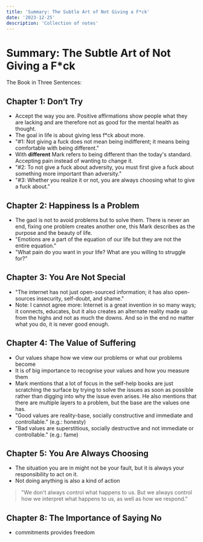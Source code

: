 ```yaml
---
title: 'Summary: The Subtle Art of Not Giving a F*ck'
date: '2023-12-25'
description: 'Collection of notes'
---
```


# Summary: The Subtle Art of Not Giving a F*ck

The Book in Three Sentences: 

## Chapter 1: Don‘t Try
- Accept the way you are. Positive affirmations show people what they are lacking and are therefore not as good for the mental health as thought.
- The goal in life is about giving less f*ck about more. 
- "#1: Not giving a fuck does not mean being indifferent; it means being comfortable with being different." 
- With **different** Mark refers to being different than the today's standard. Accepting pain instead of wanting to change it.
- "#2: To not give a fuck about adversity, you must first give a fuck about something more important than adversity."
- "#3: Whether you realize it or not, you are always choosing what to give a fuck about."

## Chapter 2: Happiness Is a Problem
- The gaol is not to avoid problems but to solve them. There is never an end, fixing one problem creates another one, this Mark describes as the purpose and the beauty of life. 
- "Emotions are a part of the equation of our life but they are not the entire equation." 
- "What pain do you want in your life? What are you willing to struggle for?"

## Chapter 3: You Are Not Special
- "The internet has not just open-sourced information; it has also open-sources insecurity, self-doubt, and shame."
- Note: I cannot agree more: Internet is a great invention in so many ways; it connects, educates, but it also creates an alternate reality made up from the highs and not as much the downs.
And so in the end no matter what you do, it is never good enough.

## Chapter 4: The Value of Suffering
- Our values shape how we view our problems or what our problems become
- It is of big importance to recognise your values and how you measure them
- Mark mentions that a lot of focus in the self-help books are just scratching the surface by trying to solve the issues as soon as possible rather than digging into why the issue even arises.
He also mentions that there are multiple layers to a problem, but the base are the values one has.
- "Good values are reality-base, socially constructive and immediate and controllable." (e.g.: honesty)
- "Bad values are superstitious, socially destructive and not immediate or controllable." (e.g.: fame)

## Chapter 5: You Are Always Choosing
- The situation you are in might not be your fault, but it is always your responsibility to act on it.
- Not doing anything is also a kind of action
> "We don't always control what happens to us. But we always control how we interpret what happens to us, as well as how we respond."


## Chapter 8: The Importance of Saying No
- commitments provides freedom